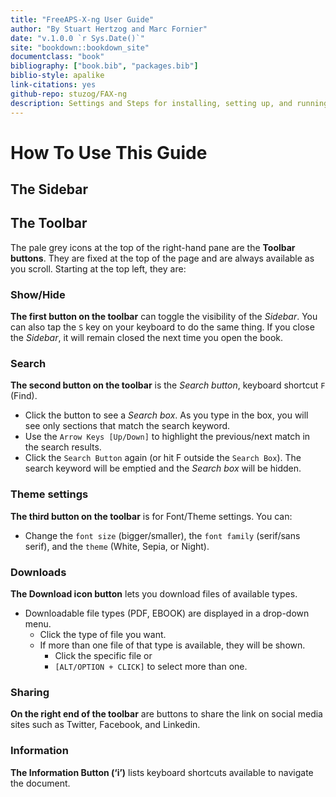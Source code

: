 ```yaml
--- 
title: "FreeAPS-X-ng User Guide"
author: "By Stuart Hertzog and Marc Fornier"
date: "v.1.0.0 `r Sys.Date()`"
site: "bookdown::bookdown_site"
documentclass: "book"
bibliography: ["book.bib", "packages.bib"]
biblio-style: apalike
link-citations: yes
github-repo: stuzog/FAX-ng
description: Settings and Steps for installing, setting up, and running FAX-ng, based on FreeAPS X, being developed by BC Diabetes in Vancouver, BC Canada
---
```


# How To Use This Guide

## The Sidebar

## The Toolbar
The pale grey icons at the top of the right-hand pane are the **Toolbar buttons**. They are fixed at the top of the page and are always available as you scroll. Starting at the top left, they are:

### Show/Hide
**The first button on the toolbar** can toggle the visibility of the _Sidebar_. You can also tap the `S` key on your keyboard to do the same thing. If you close the _Sidebar_, it will remain closed the next time you open the book.

### Search
**The second button on the toolbar** is the _Search button_, keyboard shortcut `F` (Find). 

* Click the button to see a *Search box*. As you type in the box, you will see only sections that match the search keyword. 
* Use the `Arrow Keys [Up/Down]` to highlight the previous/next match in the search results. 
* Click the `Search Button` again (or hit F outside the `Search Box`). The search keyword will be emptied and the _Search box_ will be hidden.

### Theme settings
**The third button on the toolbar** is for Font/Theme settings. You can:

* Change the `font size` (bigger/smaller), the `font family` (serif/sans serif), and the `theme` (White, Sepia, or Night). 

### Downloads
**The Download icon button** lets you download files of available types.

* Downloadable file types (PDF, EBOOK) are displayed in a drop-down menu.
  * Click the type of file you want.
  * If more than one file of that type is available, they will be shown.
    * Click the specific file or
    * `[ALT/OPTION + CLICK]` to select more than one.

### Sharing
**On the right end of the toolbar** are buttons to share the link on social media sites such as Twitter, Facebook, and Linkedin.

### Information
**The Information Button (‘i’)** lists keyboard shortcuts available to navigate the document. 


